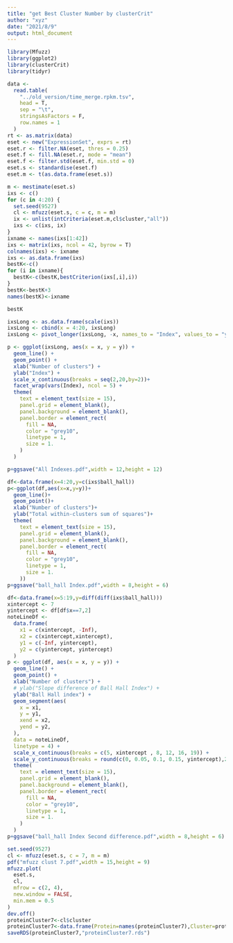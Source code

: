 ```yaml
---
title: "get Best Cluster Number by clusterCrit"
author: "xyz"
date: "2021/8/9"
output: html_document
---
```


```r
library(Mfuzz)
library(ggplot2)
library(clusterCrit)
library(tidyr)
```

```r
data <-
  read.table(
    "../old_version/time_merge.rpkm.tsv",
    head = T,
    sep = "\t",
    stringsAsFactors = F,
    row.names = 1
  )
rt <- as.matrix(data)
eset <- new("ExpressionSet", exprs = rt)
eset.r <- filter.NA(eset, thres = 0.25)
eset.f <- fill.NA(eset.r, mode = "mean")
eset.f <- filter.std(eset.f, min.std = 0)
eset.s <- standardise(eset.f)
eset.m <- t(as.data.frame(eset.s))

m <- mestimate(eset.s)
ixs <- c()
for (c in 4:20) {
  set.seed(9527)
  cl <- mfuzz(eset.s, c = c, m = m)
  ix <- unlist(intCriteria(eset.m,cl$cluster,"all"))
  ixs <- c(ixs, ix)
}
ixname <- names(ixs[1:42])
ixs <- matrix(ixs, ncol = 42, byrow = T)
colnames(ixs) <- ixname
ixs <- as.data.frame(ixs)
bestK<-c()
for (i in ixname){
  bestK<-c(bestK,bestCriterion(ixs[,i],i))
}
bestK<-bestK+3
names(bestK)<-ixname

bestK

ixsLong <- as.data.frame(scale(ixs))
ixsLong <- cbind(x = 4:20, ixsLong)
ixsLong <- pivot_longer(ixsLong, -x, names_to = "Index", values_to = "y")

p <- ggplot(ixsLong, aes(x = x, y = y)) +
  geom_line() +
  geom_point() +
  xlab("Number of clusters") +
  ylab("Index") +
  scale_x_continuous(breaks = seq(2,20,by=2))+
  facet_wrap(vars(Index), ncol = 5) +
  theme(
    text = element_text(size = 15),
    panel.grid = element_blank(),
    panel.background = element_blank(),
    panel.border = element_rect(
      fill = NA,
      color = "grey10",
      linetype = 1,
      size = 1.
    )
  )

p+ggsave("All Indexes.pdf",width = 12,height = 12)

df<-data.frame(x=4:20,y=c(ixs$ball_hall))
p<-ggplot(df,aes(x=x,y=y))+
  geom_line()+
  geom_point()+
  xlab("Number of clusters")+
  ylab("Total within-clusters sum of squares")+
  theme(
    text = element_text(size = 15),
    panel.grid = element_blank(),
    panel.background = element_blank(),
    panel.border = element_rect(
      fill = NA,
      color = "grey10",
      linetype = 1,
      size = 1.
    ))
p+ggsave("ball_hall Index.pdf",width = 8,height = 6)

df<-data.frame(x=5:19,y=diff(diff(ixs$ball_hall)))
xintercept <- 7
yintercept <- df[df$x==7,2]
noteLineDf <-
  data.frame(
    x1 = c(xintercept, -Inf),
    x2 = c(xintercept,xintercept),
    y1 = c(-Inf, yintercept),
    y2 = c(yintercept, yintercept)
  )
p <- ggplot(df, aes(x = x, y = y)) +
  geom_line() +
  geom_point() +
  xlab("Number of clusters") +
  # ylab("Slope difference of Ball Hall Index") +
  ylab("Ball Hall index") +
  geom_segment(aes(
    x = x1,
    y = y1,
    xend = x2,
    yend = y2,
  ),
  data = noteLineDf,
  linetype = 4) +
  scale_x_continuous(breaks = c(5, xintercept , 8, 12, 16, 19)) +
  scale_y_continuous(breaks = round(c(0, 0.05, 0.1, 0.15, yintercept),2)) +
  theme(
    text = element_text(size = 15),
    panel.grid = element_blank(),
    panel.background = element_blank(),
    panel.border = element_rect(
      fill = NA,
      color = "grey10",
      linetype = 1,
      size = 1.
    )
  )
p+ggsave("ball_hall Index Second difference.pdf",width = 8,height = 6)
```

```r
set.seed(9527)
cl <- mfuzz(eset.s, c = 7, m = m)
pdf("mfuzz clust 7.pdf",width = 15,height = 9)
mfuzz.plot(
  eset.s,
  cl,
  mfrow = c(2, 4),
  new.window = FALSE,
  min.mem = 0.5
)
dev.off()
proteinCluster7<-cl$cluster
proteinCluster7<-data.frame(Protein=names(proteinCluster7),Cluster=proteinCluster7)
saveRDS(proteinCluster7,"proteinCluster7.rds")
```

